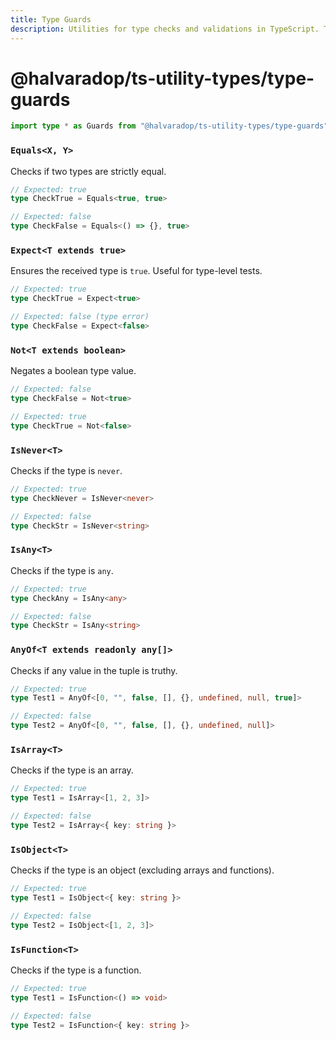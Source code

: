 ```yaml
---
title: Type Guards
description: Utilities for type checks and validations in TypeScript. These types help compare, validate, and discriminate types at compile time, enabling advanced conditional types and type guards.
---
```


# @halvaradop/ts-utility-types/type-guards

```ts
import type * as Guards from "@halvaradop/ts-utility-types/type-guards"
```

### `Equals<X, Y>`

Checks if two types are strictly equal.

```ts
// Expected: true
type CheckTrue = Equals<true, true>

// Expected: false
type CheckFalse = Equals<() => {}, true>
```

### `Expect<T extends true>`

Ensures the received type is `true`. Useful for type-level tests.

```ts
// Expected: true
type CheckTrue = Expect<true>

// Expected: false (type error)
type CheckFalse = Expect<false>
```

### `Not<T extends boolean>`

Negates a boolean type value.

```ts
// Expected: false
type CheckFalse = Not<true>

// Expected: true
type CheckTrue = Not<false>
```

### `IsNever<T>`

Checks if the type is `never`.

```ts
// Expected: true
type CheckNever = IsNever<never>

// Expected: false
type CheckStr = IsNever<string>
```

### `IsAny<T>`

Checks if the type is `any`.

```ts
// Expected: true
type CheckAny = IsAny<any>

// Expected: false
type CheckStr = IsAny<string>
```

### `AnyOf<T extends readonly any[]>`

Checks if any value in the tuple is truthy.

```ts
// Expected: true
type Test1 = AnyOf<[0, "", false, [], {}, undefined, null, true]>

// Expected: false
type Test2 = AnyOf<[0, "", false, [], {}, undefined, null]>
```

### `IsArray<T>`

Checks if the type is an array.

```ts
// Expected: true
type Test1 = IsArray<[1, 2, 3]>

// Expected: false
type Test2 = IsArray<{ key: string }>
```

### `IsObject<T>`

Checks if the type is an object (excluding arrays and functions).

```ts
// Expected: true
type Test1 = IsObject<{ key: string }>

// Expected: false
type Test2 = IsObject<[1, 2, 3]>
```

### `IsFunction<T>`

Checks if the type is a function.

```ts
// Expected: true
type Test1 = IsFunction<() => void>

// Expected: false
type Test2 = IsFunction<{ key: string }>
```
